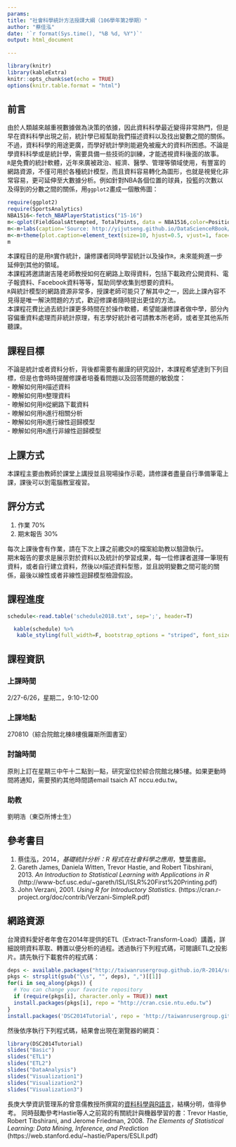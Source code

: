 ```yaml
---
params:
title: "社會科學統計方法授課大綱（106學年第2學期）"
author: "蔡佳泓"
date: '`r format(Sys.time(), "%B %d, %Y")`'
output: html_document
       
---
```


```r
library(knitr)
library(kableExtra)
knitr::opts_chunk$set(echo = TRUE)
options(knitr.table.format = "html")
```

## 前言
由於人類越來越重視數據做為決策的依據，因此資料科學最近變得非常熱門，但是早在資料科學出現之前，統計學已經幫助我們描述資料以及找出變數之間的關係。不過，資料科學的用途更廣，而學好統計學則能避免被龐大的資料所困惑。不論是學資料科學或是統計學，需要具備一些技術的訓練，才能透視資料後面的故事。    
`R`是免費的統計軟體，近年來廣被政治、經濟、醫學、管理等領域使用，有豐富的網路資源，不僅可用於各種統計模型，而且資料容易轉化為圖形，也就是視覺化非常容易，更可延伸至大數據分析。例如針對NBA各個位置的球員，投籃的次數以及得到的分數之間的關係，用`ggplot2`畫成一個散佈圖：

```r
require(ggplot2)
require(SportsAnalytics)
NBA1516<-fetch_NBAPlayerStatistics("15-16") 
m<-qplot(FieldGoalsAttempted, TotalPoints, data = NBA1516,color=Position)
m<-m+labs(caption='Source: http://yijutseng.github.io/DataScienceRBook/vis.html#ggplot2')
m<-m+theme(plot.caption=element_text(size=10, hjust=0.5, vjust=1, face="italic", color="black"))
m
```

本課程目的是用`R`實作統計，讓修課者同時學習統計以及操作`R`，未來能夠進一步延伸到其他的領域。  
本課程將邀請謝吉隆老師教授如何在網路上取得資料，包括下載政府公開資料、電子報資料、Facebook資料等等，幫助同學收集到想要的資料。  
`R`與統計模型的網路資源非常多，授課老師可能只了解其中之一，因此上課內容不見得是唯一解決問題的方式，歡迎修課者隨時提出更佳的方法。  
本課程花費比過去統計課更多時間在於操作軟體，希望能讓修課者做中學，部分內容偏重資料處理而非統計原理，有志學好統計者可請教本所老師，或者至其他系所聽課。  

## 課程目標  
不論是統計或者資料分析，背後都需要有嚴謹的研究設計，本課程希望達到下列目標，但是也會時時提醒修課者培養看問題以及回答問題的敏銳度：  
- 瞭解如何用`R`描述資料  
- 瞭解如何用`R`整理資料    
- 暸解如何用`R`從網路下載資料  
- 暸解如何用`R`進行相關分析  
- 瞭解如何用`R`進行線性迴歸模型  
- 瞭解如何用`R`進行非線性迴歸模型  


## 上課方式  
本課程主要由教師於課堂上講授並且現場操作示範，請修課者盡量自行準備筆電上課，課後可以到電腦教室複習。

## 評分方式

1. 作業 70%
2. 期末報告 30% 

每次上課後會有作業，請在下次上課之前繳交`R`的檔案給助教以驗證執行。  
期末報告的要求是展示對於資料以及統計的學習成果，每一位修課者選擇一筆現有資料，或者自行建立資料，然後以`R`描述資料型態，並且說明變數之間可能的關係，最後以線性或者非線性迴歸模型檢證假設。

## 課程進度
```r
schedule<-read.table('schedule2018.txt', sep=';', header=T)
```

```r
  kable(schedule) %>%
   kable_styling(full_width=F, bootstrap_options = "striped", font_size=14) 
```
## 課程資訊

### 上課時間
2/27-6/26，星期二，9:10-12:00

### 上課地點
270810（綜合院館北棟8樓俄羅斯所圖書室）

### 討論時間
原則上訂在星期三中午十二點到一點，研究室位於綜合院館北棟5樓。如果更動時間將通知，需要預約其他時間請email tsaich AT nccu.edu.tw。  

### 助教
劉明浩（東亞所博士生）

## 參考書目
1. 蔡佳泓，2014，*基礎統計分析：R 程式在社會科學之應用*，雙葉書廊。
2. Gareth James, Daniela Witten, Trevor Hastie, and Robert Tibshirani, 2013. *An Introduction to Statistical Learning with Applications in R* (http://www-bcf.usc.edu/~gareth/ISL/ISLR%20First%20Printing.pdf)
3. John Verzani, 2001. *Using R for Introductory Statistics*. (https://cran.r-project.org/doc/contrib/Verzani-SimpleR.pdf)

## 網路資源
台灣資料愛好者年會在2014年提供的ETL（Extract-Transform-Load）講義，詳細說明資料萃取、轉置以便分析的過程。透過執行下列程式碼，可閱讀ETL之投影片。請先執行下載套件的程式碼：
```r
deps <- available.packages("http://taiwanrusergroup.github.io/R-2014/src/contrib")[1,"Imports"]
pkgs <- strsplit(gsub("\\s", "", deps), ",")[[1]]
for(i in seq_along(pkgs)) {
  # You can change your favorite repository
  if (require(pkgs[i], character.only = TRUE)) next
  install.packages(pkgs[i], repo = "http://cran.csie.ntu.edu.tw")
}
install.packages('DSC2014Tutorial', repo = 'http://taiwanrusergroup.github.io/R-2014', type = 'source')
```
然後依序執行下列程式碼，結果會出現在瀏覽器的網頁：
```r
library(DSC2014Tutorial)
slides("Basic")
slides("ETL1")
slides("ETL2")
slides("DataAnalysis")
slides("Visualization1")
slides("Visualization2")
slides("Visualization3")
```
長庚大學資訊管理系的曾意儒教授所撰寫的[資料科學與R語言](http://yijutseng.github.io/DataScienceRBook/index.html)，結構分明，值得參考。
同時鼓勵參考Hastie等人之前寫的有關統計與機器學習的書：Trevor Hastie, Robert Tibshirani, and Jerome Friedman, 2008. *The Elements of Statistical Learning: Data Mining, Inference, and Prediction* (https://web.stanford.edu/~hastie/Papers/ESLII.pdf)